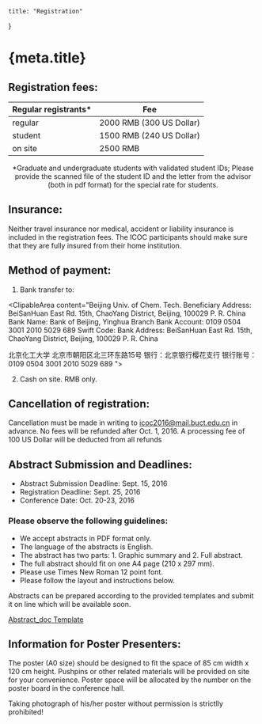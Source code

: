 
    title: "Registration"
}

<Head>
    <title>{`${meta.title} - ICOC2016`}</title>
</Head>

<Category />

# {meta.title}

## Registration fees:
 
|Regular registrants*|Fee|
|---|---|
|regular|2000 RMB (300 US Dollar)|
|student|1500 RMB (240 US Dollar)|
|on site|2500 RMB|

<center>*Graduate and undergraduate students with validated student IDs;  
Please provide the scanned file of the student ID and the letter from the advisor
(both in pdf format) for the special rate for students.</center>

## Insurance:

Neither travel insurance nor medical, accident or liability insurance is included in the registration fees. The ICOC participants should make sure that they are fully insured from their home institution.

## Method of payment:

1. Bank transfer to: 

<ClipableArea content="Beijing Univ. of Chem. Tech.
Beneficiary Address: BeiSanHuan East Rd. 15th, ChaoYang District, Beijing, 100029 P. R. China
Bank Name: Bank of Beijing, Yinghua Branch
Bank Account: 0109 0504 3001 2010 5029 689
Swift Code:
Bank Address: BeiSanHuan East Rd. 15th, ChaoYang District, Beijing, 100029 P. R. China

北京化工大学
北京市朝阳区北三环东路15号
银行：北京银行樱花支行
银行账号： 0109 0504 3001 2010 5029 689
">
</ClipableArea>

2. Cash on site. RMB only.

## Cancellation of registration:

Cancellation must be made in writing to icoc2016@mail.buct.edu.cn in advance. No fees will be refunded 
after Oct. 1, 2016. A processing fee of 100 US Dollar will be deducted from all refunds

## Abstract Submission and Deadlines:

- Abstract Submission Deadline: Sept. 15, 2016
- Registration Deadline: Sept. 25, 2016
- Conference Date: Oct. 20-23, 2016

### Please observe the following guidelines:

- We accept abstracts in PDF format only.
- The language of the abstracts is English.
- The abstract has two parts: 1. Graphic summary and 2. Full abstract.
- The full abstract should fit on one A4 page (210 x 297 mm).
- Please use Times New Roman 12 point font.
- Please follow the layout and instructions below.

Abstracts can be prepared according to the provided templates and submit it on line which will be available soon.

[Abstract_doc Template](./download/template.docx)

## Information for Poster Presenters:

The poster (A0 size) should be designed to fit the space of 85 cm width x 120 cm height. Pushpins or other related 
materials will be provided on site for your convenience. Poster space will be allocated by the number on the poster 
board in the conference hall.

Taking photograph of his/her poster without permission is strictlly prohibited!
    